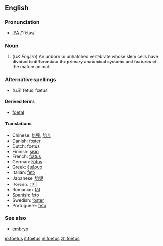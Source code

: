 <!--If you edit this page, please also edit "fetus" to ensure that the pages remain synchronised-->


==English==

===Pronunciation===
*[[IPA]] /'fi:təs/

===Noun===
{{en-noun2|'''foetus'''|'''[[foetuses]]''' or '''[[foeti]]'''}}

#(''UK English'') An unborn or unhatched vertebrate whose stem cells have divided to differentiate the primary anatomical systems and features of the mature animal.

===Alternative spellings===
*(''US'') [[fetus]], [[fœtus]]

====Derived terms====
*[[foetal]]

====Translations====
*Chinese: [[胎兒]], [[胎儿]]
*Danish: [[foster#Danish|foster]] {{n}}
*Dutch: foetus {{n}}
*Finnish: [[sikiö]]
*French: [[fœtus]] {{m}}
*German: [[Fötus]] {{n}}
*Greek: [[έμβρυο]] {{n}}
*Italian: [[feto]] {{m}}
*Japanese: [[胎児]]
*Korean: [[태아]]
*Romanian: [[făt]] {{m}}
*Spanish: [[feto]] {{m}}
*Swedish: [[foster]] {{n}}
*Portuguese: [[feto]] {{m}}

===See also===
*[[embryo]]



<!--If you edit this page, please also edit "fetus" to ensure that the pages remain synchronised-->

[[io:foetus]]
[[it:foetus]]
[[nl:foetus]]
[[zh:foetus]]